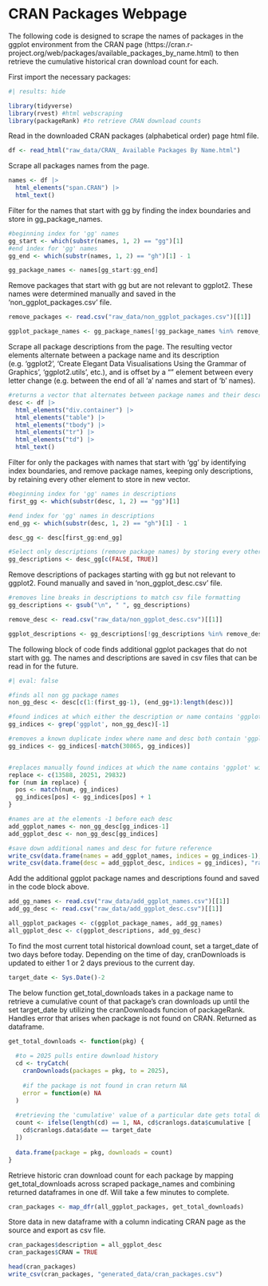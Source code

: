 # CRAN Packages Webpage

The following code is designed to scrape the names of packages in the ggplot environment from the CRAN page (https://cran.r-project.org/web/packages/available_packages_by_name.html) to then retrieve the cumulative historical cran download count for each.

First import the necessary packages:

```r
#| results: hide

library(tidyverse)
library(rvest) #html webscraping
library(packageRank) #to retrieve CRAN download counts
```

Read in the downloaded CRAN packages (alphabetical order) page html file.

```r
df <- read_html("raw_data/CRAN_ Available Packages By Name.html")
```

Scrape all packages names from the page.

```r
names <- df |>
  html_elements("span.CRAN") |> 
  html_text()
```

Filter for the names that start with gg by finding the index boundaries and store in gg_package_names.

```r
#beginning index for 'gg' names
gg_start <- which(substr(names, 1, 2) == "gg")[1] 
#end index for 'gg' names
gg_end <- which(substr(names, 1, 2) == "gh")[1] - 1 

gg_package_names <- names[gg_start:gg_end]
```

Remove packages that start with gg but are not relevant to ggplot2. These names were determined manually and saved in the 'non_ggplot_packages.csv' file.

```r
remove_packages <- read.csv("raw_data/non_ggplot_packages.csv")[[1]]

ggplot_package_names <- gg_package_names[!gg_package_names %in% remove_packages]
```

Scrape all package descriptions from the page. The resulting vector elements alternate between a package name and its description (e.g. 'ggplot2', 'Create Elegant Data Visualisations Using the Grammar of Graphics', 'ggplot2.utils', etc.), and is offset by a "" element between every letter change (e.g. between the end of all 'a' names and start of 'b' names).

```r
#returns a vector that alternates between package names and their descriptions
desc <- df |>
  html_elements("div.container") |> 
  html_elements("table") |> 
  html_elements("tbody") |> 
  html_elements("tr") |> 
  html_elements("td") |> 
  html_text()
```

Filter for only the packages with names that start with 'gg' by identifying index boundaries, and remove package names, keeping only descriptions, by retaining every other element to store in new vector.

```r
#beginning index for 'gg' names in descriptions
first_gg <- which(substr(desc, 1, 2) == "gg")[1] 

#end index for 'gg' names in descriptions
end_gg <- which(substr(desc, 1, 2) == "gh")[1] - 1 

desc_gg <- desc[first_gg:end_gg]

#Select only descriptions (remove package names) by storing every other element
gg_descriptions <- desc_gg[c(FALSE, TRUE)]
```

Remove descriptions of packages starting with gg but not relevant to ggplot2. Found manually and saved in 'non_ggplot_desc.csv' file.

```r
#removes line breaks in descriptions to match csv file formatting
gg_descriptions <- gsub("\n", " ", gg_descriptions)

remove_desc <- read.csv("raw_data/non_ggplot_desc.csv")[[1]]

ggplot_descriptions <- gg_descriptions[!gg_descriptions %in% remove_desc]
```

The following block of code finds additional ggplot packages that do not start with gg. The names and descriptions are saved in csv files that can be read in for the future.

```r
#| eval: false

#finds all non gg package names
non_gg_desc <- desc[c(1:(first_gg-1), (end_gg+1):length(desc))] 

#found indices at which either the description or name contains 'ggplot', removes the first index since it is a duplicate
gg_indices <- grep('ggplot', non_gg_desc)[-1] 

#removes a known duplicate index where name and desc both contain 'ggplot'
gg_indices <- gg_indices[-match(30865, gg_indices)] 


#replaces manually found indices at which the name contains 'ggplot' with the indices of their descriptions
replace <- c(13588, 20251, 29832)
for (num in replace) {
  pos <- match(num, gg_indices)
  gg_indices[pos] <- gg_indices[pos] + 1
}

#names are at the elements -1 before each desc
add_ggplot_names <- non_gg_desc[gg_indices-1] 
add_ggplot_desc <- non_gg_desc[gg_indices]

#save down additional names and desc for future reference
write_csv(data.frame(names = add_ggplot_names, indices = gg_indices-1), "raw_data/add_ggplot_names.csv")
write_csv(data.frame(desc = add_ggplot_desc, indices = gg_indices), "raw_data/add_ggplot_desc.csv")
```

Add the additional ggplot package names and descriptions found and saved in the code block above.

```r
add_gg_names <- read.csv("raw_data/add_ggplot_names.csv")[[1]]
add_gg_desc <- read.csv("raw_data/add_ggplot_desc.csv")[[1]]

all_ggplot_packages <- c(ggplot_package_names, add_gg_names)
all_ggplot_desc <- c(ggplot_descriptions, add_gg_desc)
```

To find the most current total historical download count, set a target_date of two days before today. Depending on the time of day, cranDownloads is updated to either 1 or 2 days previous to the current day.

```r
target_date <- Sys.Date()-2
```

The below function get_total_downloads takes in a package name to retrieve a cumulative count of that package's cran downloads up until the set target_date by utilizing the cranDownloads funcion of packageRank. Handles error that arises when package is not found on CRAN. Returned as dataframe.

```r
get_total_downloads <- function(pkg) {
  
  #to = 2025 pulls entire download history
  cd <- tryCatch(
    cranDownloads(packages = pkg, to = 2025),
    
    #if the package is not found in cran return NA
    error = function(e) NA
  )
  
  #retrieving the 'cumulative' value of a particular date gets total download count up      to that date
  count <- ifelse(length(cd) == 1, NA, cd$cranlogs.data$cumulative [ 
    cd$cranlogs.data$date == target_date
  ])
  
  data.frame(package = pkg, downloads = count)
}
```

Retrieve historic cran download count for each package by mapping get_total_downloads across scraped package_names and combining returned dataframes in one df. Will take a few minutes to complete.

```r
cran_packages <- map_dfr(all_ggplot_packages, get_total_downloads)
```

Store data in new dataframe with a column indicating CRAN page as the source and export as csv file.

```r
cran_packages$description = all_ggplot_desc
cran_packages$CRAN = TRUE

head(cran_packages)
write_csv(cran_packages, "generated_data/cran_packages.csv")
```
